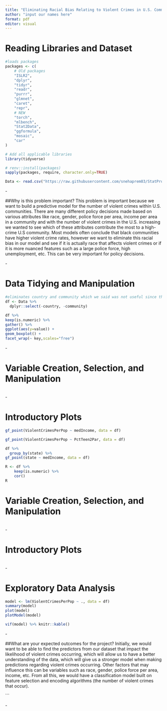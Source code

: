 ```yaml
---
title: "Eliminating Racial Bias Relating to Violent Crimes in U.S. Communities using a Predictive Machine Learning Model"
author: "input our names here"
format: pdf
editor: visual
---
```


# Reading Libraries and Dataset

```r
#loads packages
packages <- c(
    # Old packages
    "ISLR2",
    "dplyr",
    "tidyr",
    "readr",
    "purrr",
    "glmnet",
    "caret",
    "repr",
    # NEW
    "torch",
    "mlbench",
    "Stat2Data",
    "ggformula",
    "mosaic",
    "car"
)

# Add all applicable libraries
library(tidyverse)

# renv::install(packages)
sapply(packages, require, character.only=TRUE)

Data <- read.csv("https://raw.githubusercontent.com/snehaprem03/StatProject/main/communities.data")
```


\-

##Why is this problem important?
This problem is important because we want to build a predictive model for the number of violent crimes within U.S. communities. There are many different policy decisions made based on various attributes like race, gender, police force per area, income per area in a community and with the number of violent crimes in the U.S. increasing we wanted to see which of these attributes contribute the most to a high-crime U.S community. 
Most models often conclude that black communities have higher violent crime rates, however we want to eliminate this racial bias in our model and see if it is actually race that affects violent crimes or if it is more nuanced features such as a large police force, high unemployment, etc. This can be very important for policy decisions.



\-

# Data Tidying and Manipulation



```r
#eliminates country and community which we said was not useful since they had lots of ?
df <- Data %>%
  dplyr::select(-country, -community)
```

```r
df %>% 
keep(is.numeric) %>% 
gather() %>% 
ggplot(aes(y=value)) +
geom_boxplot() +
facet_wrap(~ key,scales="free")
```

\-

# Variable Creation, Selection, and Manipulation


```r

```

\-


# Introductory Plots

```r
gf_point(ViolentCrimesPerPop ~ medIncome, data = df)
```

```r
gf_point(ViolentCrimesPerPop ~ PctTeen2Par, data = df)
```


```r
df %>%
  group_by(state) %>%
gf_point(state ~ medIncome, data = df)
```

```r
R <- df %>% 
    keep(is.numeric) %>% 
    cor()
R
```



# Variable Creation, Selection, and Manipulation

```r

```

\-

# Introductory Plots

```r

```


\-

# Exploratory Data Analysis

```r

model <- lm(ViolentCrimesPerPop ~ ., data = df)
summary(model)
plot(model)
plotModel(model)
```


```r
vif(model) %>% knitr::kable()
```


\-

##What are your expected outcomes for the project?
Initially, we would want to be able to find the predictors from our dataset that impact the likelihood of violent crimes occurring, which will allow us to have a better understanding of the data, which will give us a stronger model when making predictions regarding violent crimes occurring. Other factors that may influence this can be variables such as race, gender, police force per area, income, etc. From all this, we would have a classification model built on feature selection and encoding algorithms (the number of violent crimes that occur).



```

\-

